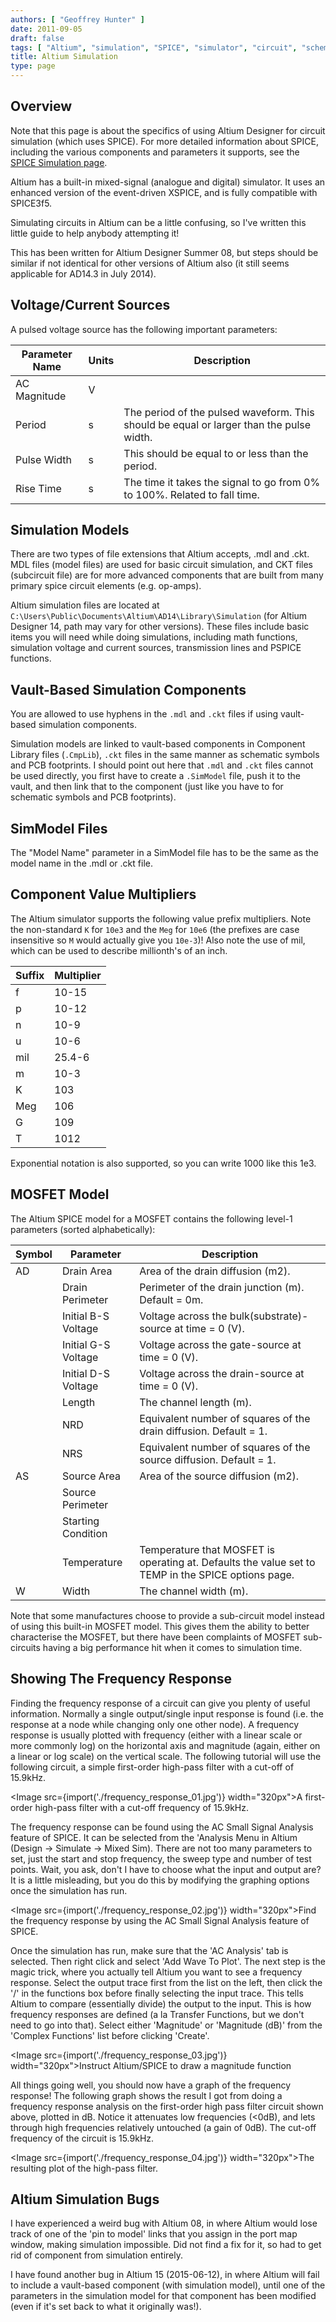```yaml
---
authors: [ "Geoffrey Hunter" ]
date: 2011-09-05
draft: false
tags: [ "Altium", "simulation", "SPICE", "simulator", "circuit", "schematic", "XSPICE", "mdl", "ckt", "SimModel", "frequency response" ]
title: Altium Simulation
type: page
---
```



## Overview

Note that this page is about the specifics of using Altium Designer for circuit simulation (which uses SPICE). For more detailed information about SPICE, including the various components and parameters it supports, see the [SPICE Simulation page](/electronics/general/circuit-simulation/spice-simulation).

Altium has a built-in mixed-signal (analogue and digital) simulator. It uses an enhanced version of the event-driven XSPICE, and is fully compatible with SPICE3f5.

Simulating circuits in Altium can be a little confusing, so I've written this little guide to help anybody attempting it!

This has been written for Altium Designer Summer 08, but steps should be similar if not identical for other versions of Altium also (it still seems applicable for AD14.3 in July 2014).

## Voltage/Current Sources

A pulsed voltage source has the following important parameters:

<table>
  <thead>
    <tr>
      <th>Parameter Name</th>
      <th>Units</th>
      <th>Description</th>
    </tr>
  </thead>
  <tbody>
    <tr>
      <td>AC Magnitude</td>
      <td>V</td>
      <td></td>
    </tr><tr >
      <td>Period</td>
      <td>s</td>
      <td>The period of the pulsed waveform. This should be equal or larger than the pulse width.</td>
    </tr>
    <tr>
      <td>Pulse Width</td>
      <td>s</td>
      <td>This should be equal to or less than the period.</td>
    </tr>
    <tr>
      <td>Rise Time</td>
      <td>s</td>
      <td>The time it takes the signal to go from 0% to 100%. Related to fall time.</td>
    </tr>
  </tbody>
</table>

## Simulation Models

There are two types of file extensions that Altium accepts, .mdl and .ckt. MDL files (model files) are used for basic circuit simulation, and CKT files (subcircuit file) are for more advanced components that are built from many primary spice circuit elements (e.g. op-amps).

Altium simulation files are located at `C:\Users\Public\Documents\Altium\AD14\Library\Simulation` (for Altium Designer 14, path may vary for other versions). These files include basic items you will need while doing simulations, including math functions, simulation voltage and current sources, transmission lines and PSPICE functions.

## Vault-Based Simulation Components

You are allowed to use hyphens in the `.mdl` and `.ckt` files if using vault-based simulation components.

Simulation models are linked to vault-based components in Component Library files (`.CmpLib`), `.ckt` files in the same manner as schematic symbols and PCB footprints. I should point out here that `.mdl` and `.ckt` files cannot be used directly, you first have to create a `.SimModel` file, push it to the vault, and then link that to the component (just like you have to for schematic symbols and PCB footprints).

## SimModel Files

The "Model Name" parameter in a SimModel file has to be the same as the model name in the .mdl or .ckt file.

## Component Value Multipliers

The Altium simulator supports the following value prefix multipliers. Note the non-standard `K` for `10e3` and the `Meg` for `10e6` (the prefixes are case insensitive so `M` would actually give you `10e-3`)! Also note the use of mil, which can be used to describe millionth's of an inch.

<table>
    <thead>
        <tr> 
            <th>Suffix</th>
            <th>Multiplier</th>
        </tr>
    </thead>
<tbody>
<tr>
<td >f</td>
<td >10-15</td>
</tr>
<tr >
<td >p</td>
<td >10-12</td>
</tr>
<tr >
<td >n</td>
<td >10-9</td>
</tr>
<tr >
<td >u</td>
<td >10-6</td>
</tr>
<tr >
<td >mil</td>
<td >25.4-6</td>
</tr>
<tr >
<td >m</td>
<td >10-3</td>
</tr>
<tr >
<td >K</td>
<td >103</td>
</tr>
<tr >
<td >Meg</td>
<td >106</td>
</tr>
<tr >
<td >G</td>
<td >109</td>
</tr>
<tr >
<td >T</td>
<td >1012</td>
</tr>
</tbody>
</table>

Exponential notation is also supported, so you can write 1000 like this 1e3.

## MOSFET Model

The Altium SPICE model for a MOSFET contains the following level-1 parameters (sorted alphabetically):

<table>
  <thead>
    <tr>
      <th>Symbol</th>
      <th>Parameter</th>
      <th>Description</th>
    </tr>
  </thead>
<tbody>
<tr>
<td>AD</td>
<td>Drain Area</td>
<td >Area of the drain diffusion (m2).</td>
</tr>
<tr >
<td > </td>
<td >Drain Perimeter</td><td >Perimeter of the drain junction (m). Default = 0m.</td>
</tr>
<tr >
<td > </td>
<td >Initial B-S Voltage</td>
<td >Voltage across the bulk(substrate)-source at time = 0 (V).</td>
</tr>
<tr >
<td > </td>
<td >Initial G-S Voltage</td>
<td >Voltage across the gate-source at time = 0 (V).</td>
</tr>
<tr >
<td > </td>
<td >Initial D-S Voltage</td>
<td >Voltage across the drain-source at time = 0 (V).</td>
</tr>
<tr>
<td > </td>
<td >Length</td>
<td >The channel length (m).</td>
</tr>
<tr >
<td > </td>
<td >NRD</td>
<td >Equivalent number of squares of the drain diffusion. Default = 1.</td>
</tr><tr >
<td > </td>
<td >NRS </td>
<td >Equivalent number of squares of the source diffusion. Default = 1.</td>
</tr><tr >
<td >AS</td>
<td >Source Area</td>
<td >Area of the source diffusion (m2).</td>
</tr><tr >
<td > </td>
<td >Source Perimeter</td>
<td > </td></tr><tr >
<td > </td>
<td >Starting Condition</td>
<td > </td></tr><tr >
<td > </td>
<td >Temperature</td>
<td >Temperature that MOSFET is operating at. Defaults the value set to TEMP in the SPICE options page.</td>
</tr><tr >
<td >W</td>
<td > Width</td>
<td > The channel width (m).</td>
</tr></tbody></table>

Note that some manufactures choose to provide a sub-circuit model instead of using this built-in MOSFET model. This gives them the ability to better characterise the MOSFET, but there have been complaints of MOSFET sub-circuits having a big performance hit when it comes to simulation time.

## Showing The Frequency Response

Finding the frequency response of a circuit can give you plenty of useful information. Normally a single output/single input response is found (i.e. the response at a node while changing only one other node). A frequency response is usually plotted with frequency (either with a linear scale or more commonly log) on the horizontal axis and magnitude (again, either on a linear or log scale) on the vertical scale. The following tutorial will use the following circuit, a simple first-order high-pass filter with a cut-off of 15.9kHz.

<Image src={import('./frequency_response_01.jpg')} width="320px">A first-order high-pass filter with a cut-off frequency of 15.9kHz.</Image>

The frequency response can be found using the AC Small Signal Analysis feature of SPICE. It can be selected from the 'Analysis Menu in Altium (Design -> Simulate -> Mixed Sim). There are not too many parameters to set, just the start and stop frequency, the sweep type and number of test points. Wait, you ask, don't I have to choose what the input and output are? It is a little misleading, but you do this by modifying the graphing options once the simulation has run.

<Image src={import('./frequency_response_02.jpg')} width="320px">Find the frequency response by using the AC Small Signal Analysis feature of SPICE.</Image>

Once the simulation has run, make sure that the 'AC Analysis' tab is selected. Then right click and select 'Add Wave To Plot'. The next step is the magic trick, where you actually tell Altium you want to see a frequency response. Select the output trace first from the list on the left, then click the '/' in the functions box before finally selecting the input trace. This tells Altium to compare (essentially divide) the output to the input. This is how frequency responses are defined (a la Transfer Functions, but we don't need to go into that). Select either 'Magnitude' or 'Magnitude (dB)' from the 'Complex Functions' list before clicking 'Create'.

<Image src={import('./frequency_response_03.jpg')} width="320px">Instruct Altium/SPICE to draw a magnitude function</Image>

All things going well, you should now have a graph of the frequency response! The following graph shows the result I got from doing a frequency response analysis on the first-order high pass filter circuit shown above, plotted in dB. Notice it attenuates low frequencies (&lt;0dB), and lets through high frequencies relatively untouched (a gain of 0dB). The cut-off frequency of the circuit is 15.9kHz.

<Image src={import('./frequency_response_04.jpg')} width="320px">The resulting plot of the high-pass filter.</Image>

## Altium Simulation Bugs

I have experienced a weird bug with Altium 08, in where Altium would lose track of one of the 'pin to model' links that you assign in the port map window, making simulation impossible. Did not find a fix for it, so had to get rid of component from simulation entirely.

I have found another bug in Altium 15 (2015-06-12), in where Altium will fail to include a vault-based component (with simulation model), until one of the parameters in the simulation model for that component has been modified (even if it's set back to what it originally was!).
